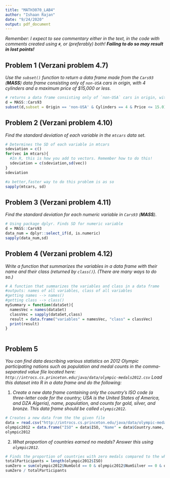 ---
title: "MATH3070_LAB4"
author: "Ishaan Rajan"
date: "9/24/2020"
output: pdf_document
---

*Remember: I expect to see commentary either in the text, in the code with comments created using `#`, or (preferably) both! **Failing to do so may result in lost points!***


## Problem 1 (Verzani problem 4.7)
*Use the `subset()` function to return a data frame made from the `Cars93` (**MASS**) data frame consisting only of `non-USA` cars in origin, with 4 cylinders and a maximum price of \$15,000 or less.*

```{r, tidy=TRUE,error=TRUE}
# returns a data frame consisting only of `non-USA` cars in origin, with 4 cylinders and a maximum price of $15,000 or less.
d = MASS::Cars93
subset(d,subset = Origin == 'non-USA' & Cylinders == 4 & Price <= 15.0)
```

## Problem 2 (Verzani problem 4.10)
*Find the standard deviation of each variable in the `mtcars` data set.*

```{r, tidy=TRUE, error=TRUE}
# Determines the SD of each variable in mtcars
sdeviation = c()
for(vec in mtcars){
  #In R, this is how you add to vectors. Remember how to do this!
  sdeviation = c(sdeviation,sd(vec))
}
sdeviation

#a better,faster way to do this problem is as so
sapply(mtcars, sd)

```

## Problem 3 (Verzani problem 4.11)
*Find the standard deviation for each numeric variable in `Cars93` (**MASS**).*

```{r, tidy=TRUE, error=TRUE}
# Using package dplyr. Finds SD for numeric variable
d = MASS::Cars93
data_num = dplyr::select_if(d, is.numeric)
sapply(data_num,sd)
```

## Problem 4 (Verzani problem 4.12)
*Write a function that summarizes the variables in a data frame with their name and their class (returned by `class()`). (There are many ways to do so.)*

```{r, tidy=TRUE, error=TRUE}
# A function that summarizes the variables and class in a data frame
#outputs: names of all variables, class of all variables
#getting names --> names()
#getting class --> class()
mySummary = function(dataSet){
  namesVec = names(dataSet)
  classVec = sapply(dataSet,class)
  result = data.frame("variables" = namesVec, "class" = classVec)
  print(result)
}



```

## Problem 5
*You can find data describing various statistics on 2012 Olympic participating nations such as population and medal counts in the comma-separated value file located here: `http://introcs.cs.princeton.edu/java/data/olympic-medals2012.csv` Load this dataset into R in a data frame and do the following:*

1. *Create a new data frame containing only the country's ISO code (a three-letter code for the country; USA is the United States of America, and DZA Algeria), name, population, and counts for gold, silver, and bronze. This data frame should be called `olympic2012`.*

```{r, tidy=TRUE, error=TRUE}
# Creates a new data from the the given file
data = read.csv("http://introcs.cs.princeton.edu/java/data/olympic-medals2012.csv")
olympic2012 = data.frame("ISO" = data$ISO, "Name" = data$Country.name, "Population" = data$Total.pop, "NumGold" = data$Gold,"NumSilver" = data$Silver, "NumBronze" = data$Bronze)
olympic2012


```

2. *What proportion of countries earned no medals? Answer this using `olympic2012`.*

```{r, tidy=TRUE, error=TRUE}
# Finds the proportion of countries with zero medals compared to the whole population.
totalParticipants = length(olympic2012$ISO)
sumZero = sum(olympic2012$NumGold == 0 & olympic2012$NumSilver == 0 & olympic2012$NumBronze == 0)
sumZero / totalParticipants

```
